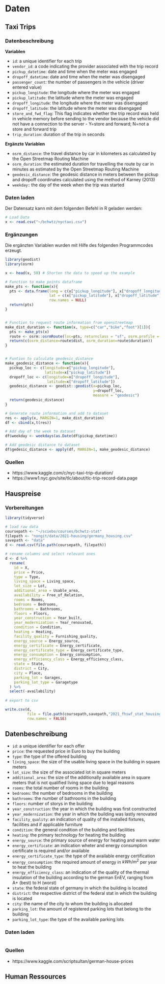 # Daten {-}

## Taxi Trips

### Datenbeschreibung

**Variablen**

- `id`: a unique identifier for each trip
- `vendor_id`: a code indicating the provider associated with the trip record
- `pickup_datetime`: date and time when the meter was engaged
- `dropoff_datetime`: date and time when the meter was disengaged
- `passenger_count`: the number of passengers in the vehicle (driver entered value)
- `pickup_longitude`: the longitude where the meter was engaged
- `pickup_latitude`: the latitude where the meter was engaged
- `dropoff_longitude`: the longitude where the meter was disengaged
- `dropoff_latitude`: the latitude where the meter was disengaged
- `store_and_fwd_flag`: This flag indicates whether the trip record was held in vehicle memory before sending to the vendor because the vehicle did not have a connection to the server - Y=store and forward; N=not a store and forward trip
- `trip_duration`: duration of the trip in seconds

**Ergänzte Variablen**

- `osrm_distance`: the travel distance by car in kilometers as calculated by the Open Streetmap Routing Machine
- `osrm_duration`: the estimated duration for travelling the route by car in minutes as estimated by the Open Streetmap Routing Machine
- `geodesic_distance`: the geodesic distance in meters between the pickup and dropoff coordinates calculated using the method of Karney (2013)
- `weekday:` the day of the week when the trip was started

### Daten laden

Der Datensatz kann mit dem folgenden Befehl in R geladen werden:

```r
# Load Data
x <- read.csv("~/bchwtz/nyctaxi.csv")
```

### Ergänzungen

Die ergänzten Variablen wurden mit Hilfe des folgenden Programmcodes erzeugt.

```r
library(geodist)
library(osrm)

x <- head(x, 50) # Shorten the data to speed up the example

# Function to make points dataframe
make_pts <- function(x){
  pts <- data.frame(long = c(x["pickup_longitude"], x["dropoff_longitude"]), 
                    lat = c(x["pickup_latitude"], x["dropoff_latitude"]),
                    row.names = NULL)
  return(pts)
}


# Function to request route information from openstreetmap
make_dist_duration <- function(x, type=c("car","bike","foot")[1]){
  pts <- make_pts(x)
  route <- osrm::osrmRoute(loc=pts, returnclass = "sf", osrm.profile = type)
  return(c(osrm_distance=route$dist, osrm_duration=route$duration))
}


# Funtion to calculate geodesic_distance
make_geodesic_distance <- function(x){
  pickup_loc <- c(longitude=x["pickup_longitude"],
                  latitude=x["pickup_latitude"])
  dropoff_loc <- c(longitude=x["dropoff_longitude"],
                   latitude=x["dropoff_latitude"])
  geodesic_distance <- geodist::geodist(x=pickup_loc,
                                        y=dropoff_loc, 
                                        measure = "geodesic")
  return(geodesic_distance)
}

# Generate route information and add to dataset
res <- apply(x, MARGIN=1, make_dist_duration)
df <- cbind(x,t(res))

# Add day of the week to dataset
df$weekday <- weekdays(as.Date(df$pickup_datetime))

# Add geodesic distance to dataset
df$gedesic_distance <- apply(df, MARGIN=1, make_geodesic_distance)
```

### Quellen

- https://www.kaggle.com/c/nyc-taxi-trip-duration/
- https://www1.nyc.gov/site/tlc/about/tlc-trip-record-data.page


## Hauspreise

### Vorbereitungen

```r
library(tidyverse)

# load raw data
coursepath <- "~/sciebo/courses/bchwtz-stat"
filepath <- "nongit/data/2021-housing/germany_housing.csv"
savepath <- "data"
d <- read.csv(file.path(coursepath, filepath))

# rename columns and select relevant ones
d <- d %>%
  rename(
    id = X,
    price = Price,
    type = Type,
    living_space = Living_space,
    lot_size = Lot,
    additional_area = Usable_area,
    availability = Free_of_Relation,
    rooms = Rooms,
    bedrooms = Bedrooms,
    bathrooms = Bathrooms,
    floors = Floors,
    year_construction = Year_built,
    year_modernization = Year_renovated,
    condition = Condition,
    heating = Heating,
    facility_quality = Furnishing_quality,
    energy_source = Energy_source,
    energy_certificate = Energy_certificate,
    energy_certificate_type = Energy_certificate_type,
    energy_consumption = Energy_consumption,
    energy_efficiency_class = Energy_efficiency_class,
    state = State,
    district = City,
    city = Place,
    parking_lot = Garages,
    parking_lot_type = Garagetype
  ) %>%
  select(-availability)
 
# export to csv

write.csv(d,
          file = file.path(coursepath,savepath,"2021_fhswf_stat_housing.csv"),
          row.names = FALSE)
```

## Datenbeschreibung

- `id`: a unique identifier for each offer
- `price`: the requested price in Euro to buy the building
- `type`: the type of the offered building
- `living_space`: the size of the usable living space in the building in square meters
- `lot_size`: the size of the associated lot in square meters
- `additional_area`: the size of the additionally available area in square meters that is not qualified living space due to legal reasons
- `rooms`: the total number of rooms in the building
- `bedrooms`: the number of bedrooms in the building
- `bathrooms`: the number of bathrooms in the building
- `floors`: number of storys in the building
- `year_construction`: the year in which the building was first constructed
- `year_modernization`: the year in which the building was lastly renovated
- `facility_quality`: an indication of quality of the installed fixtures, facilities and if applicable furniture
- `condition`: the general condition of the building and facilities
- `heating`: the primary technology for heating the building
- `energy_source`: the primary source of energy for heating and warm water
- `energy_certificate`: an indication wheter and energy consumption certificate is required and/or available
- `energy_certificate_type`: the type of the available energy certification
- `energy_consumption`: the required amount of energy in $kWh/m^2$ per year to heat the building
- `energy_efficiency_class`: an indication of the quality of the thermal insulation of the building according to the german EnEV, ranging from A+ (best) to H (worst)
- `state`: the federal state of germany in which the building is located
- `district`: the respective district of the federal stat in which the building is located
- `city`: the name of the city to whom the building is allocated
- `parking_lot`: the amount of registered parking lots that belong to the building
- `parking_lot_type`: the type of the available parking lots

### Daten laden

```r

```

### Quellen
- https://www.kaggle.com/scriptsultan/german-house-prices

## Human Ressources

